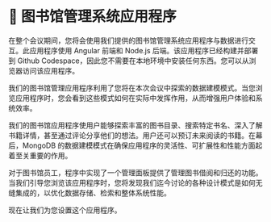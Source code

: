 # 📘 图书馆管理系统应用程序

在整个会议期间，您将会使用我们提供的图书馆管理系统应用程序与数据进行交互。此应用程序使用 Angular 前端和 Node.js 后端。该应用程序已经构建并部署到 Github Codespace，因此您不需要在本地环境中安装任何东西。您可以从浏览器访问该应用程序。

我们的图书馆管理应用程序利用了您将在本次会议中探索的数据建模模式。当您浏览应用程序时，您会看到这些模式如何在实际中发挥作用，从而增强用户体验和系统效率。

我们的图书馆应用程序使用户能够探索丰富的图书目录、搜索特定书名、深入了解书籍详情，甚至通过评论分享他们的想法。用户还可以预订未来阅读的书籍。在幕后，MongoDB 的数据建模模式在确保应用程序的灵活性、可扩展性和性能方面起着至关重要的作用。

对于图书馆员工，程序中实现了一个管理面板提供了管理图书借阅和归还的功能。当我们引导您浏览该应用程序时，您将发现我们迄今讨论的各种设计模式是如何无缝集成的，以优化数据存储、检索和整体系统性能。

现在让我们为您设置这个应用程序。